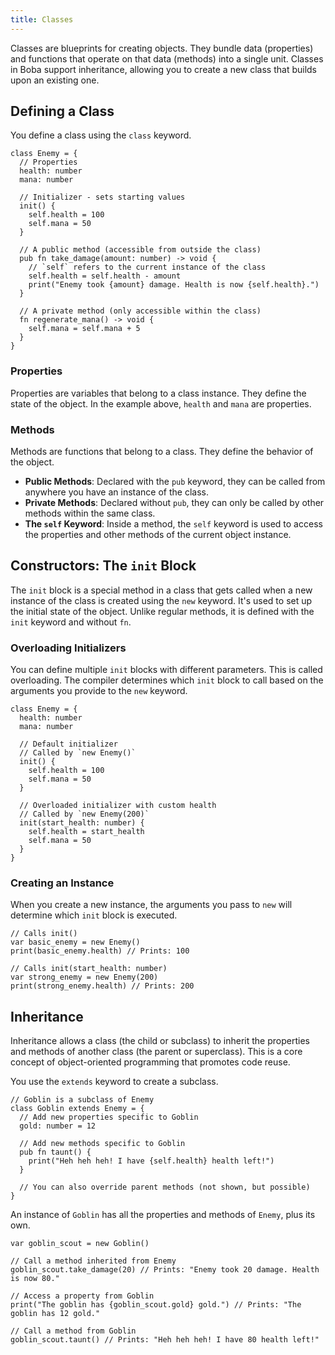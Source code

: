 ```yaml
---
title: Classes
---
```


Classes are blueprints for creating objects. They bundle data (properties) and functions that operate on that data (methods) into a single unit. Classes in Boba support inheritance, allowing you to create a new class that builds upon an existing one.

## Defining a Class

You define a class using the `class` keyword.

```boba
class Enemy = {
  // Properties
  health: number
  mana: number

  // Initializer - sets starting values
  init() {
    self.health = 100
    self.mana = 50
  }

  // A public method (accessible from outside the class)
  pub fn take_damage(amount: number) -> void {
    // `self` refers to the current instance of the class
    self.health = self.health - amount
    print("Enemy took {amount} damage. Health is now {self.health}.")
  }

  // A private method (only accessible within the class)
  fn regenerate_mana() -> void {
    self.mana = self.mana + 5
  }
}
```

### Properties
Properties are variables that belong to a class instance. They define the state of the object. In the example above, `health` and `mana` are properties.

### Methods
Methods are functions that belong to a class. They define the behavior of the object.
-   **Public Methods**: Declared with the `pub` keyword, they can be called from anywhere you have an instance of the class.
-   **Private Methods**: Declared without `pub`, they can only be called by other methods within the same class.
-   **The `self` Keyword**: Inside a method, the `self` keyword is used to access the properties and other methods of the current object instance.

## Constructors: The `init` Block

The `init` block is a special method in a class that gets called when a new instance of the class is created using the `new` keyword. It's used to set up the initial state of the object. Unlike regular methods, it is defined with the `init` keyword and without `fn`.

### Overloading Initializers

You can define multiple `init` blocks with different parameters. This is called overloading. The compiler determines which `init` block to call based on the arguments you provide to the `new` keyword.

```boba
class Enemy = {
  health: number
  mana: number

  // Default initializer
  // Called by `new Enemy()`
  init() {
    self.health = 100
    self.mana = 50
  }

  // Overloaded initializer with custom health
  // Called by `new Enemy(200)`
  init(start_health: number) {
    self.health = start_health
    self.mana = 50
  }
}
```

### Creating an Instance

When you create a new instance, the arguments you pass to `new` will determine which `init` block is executed.

```boba
// Calls init()
var basic_enemy = new Enemy()
print(basic_enemy.health) // Prints: 100

// Calls init(start_health: number)
var strong_enemy = new Enemy(200)
print(strong_enemy.health) // Prints: 200
```

## Inheritance

Inheritance allows a class (the child or subclass) to inherit the properties and methods of another class (the parent or superclass). This is a core concept of object-oriented programming that promotes code reuse.

You use the `extends` keyword to create a subclass.

```boba
// Goblin is a subclass of Enemy
class Goblin extends Enemy = {
  // Add new properties specific to Goblin
  gold: number = 12

  // Add new methods specific to Goblin
  pub fn taunt() {
    print("Heh heh heh! I have {self.health} health left!")
  }

  // You can also override parent methods (not shown, but possible)
}
```

An instance of `Goblin` has all the properties and methods of `Enemy`, plus its own.

```boba
var goblin_scout = new Goblin()

// Call a method inherited from Enemy
goblin_scout.take_damage(20) // Prints: "Enemy took 20 damage. Health is now 80."

// Access a property from Goblin
print("The goblin has {goblin_scout.gold} gold.") // Prints: "The goblin has 12 gold."

// Call a method from Goblin
goblin_scout.taunt() // Prints: "Heh heh heh! I have 80 health left!"
```
